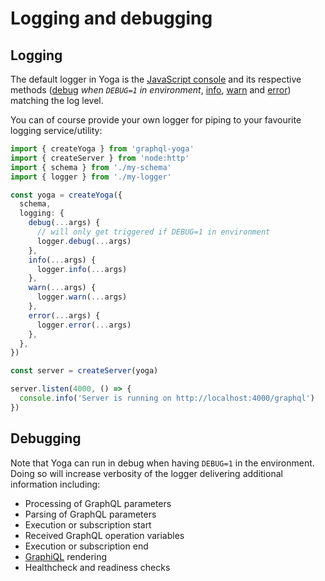 # Logging and debugging

## Logging

The default logger in Yoga is the [JavaScript console](https://developer.mozilla.org/en-US/docs/Web/API/console) and its respective methods ([debug](https://developer.mozilla.org/en-US/docs/Web/API/console/debug) _when `DEBUG=1` in environment_, [info](https://developer.mozilla.org/en-US/docs/Web/API/console/info), [warn](https://developer.mozilla.org/en-US/docs/Web/API/console/warn) and [error](https://developer.mozilla.org/en-US/docs/Web/API/console/error)) matching the log level.

You can of course provide your own logger for piping to your favourite logging service/utility:

```ts
import { createYoga } from 'graphql-yoga'
import { createServer } from 'node:http'
import { schema } from './my-schema'
import { logger } from './my-logger'

const yoga = createYoga({
  schema,
  logging: {
    debug(...args) {
      // will only get triggered if DEBUG=1 in environment
      logger.debug(...args)
    },
    info(...args) {
      logger.info(...args)
    },
    warn(...args) {
      logger.warn(...args)
    },
    error(...args) {
      logger.error(...args)
    },
  },
})

const server = createServer(yoga)

server.listen(4000, () => {
  console.info('Server is running on http://localhost:4000/graphql')
})
```

## Debugging

Note that Yoga can run in debug when having `DEBUG=1` in the environment. Doing so will increase verbosity of the logger delivering additional information including:

- Processing of GraphQL parameters
- Parsing of GraphQL parameters
- Execution or subscription start
- Received GraphQL operation variables
- Execution or subscription end
- [GraphiQL](https://github.com/graphql/graphiql) rendering
- Healthcheck and readiness checks
